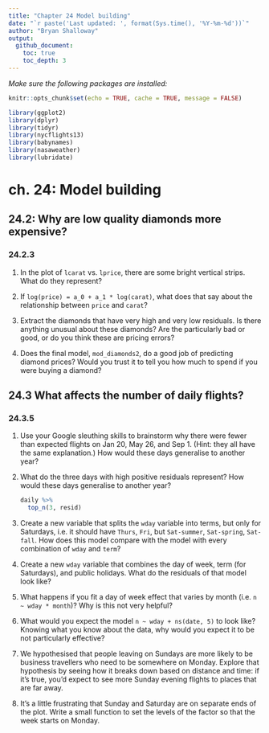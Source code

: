 ```yaml
---
title: "Chapter 24 Model building"
date: "`r paste('Last updated: ', format(Sys.time(), '%Y-%m-%d'))`"
author: "Bryan Shalloway"
output: 
  github_document:
    toc: true
    toc_depth: 3
---
```


*Make sure the following packages are installed:*  

```r
knitr::opts_chunk$set(echo = TRUE, cache = TRUE, message = FALSE)

library(ggplot2)
library(dplyr)
library(tidyr)
library(nycflights13)
library(babynames)
library(nasaweather)
library(lubridate)
```

# ch. 24: Model building

## 24.2: Why are low quality diamonds more expensive?

### 24.2.3

1.  In the plot of `lcarat` vs. `lprice`, there are some bright vertical
    strips. What do they represent?

1.  If `log(price) = a_0 + a_1 * log(carat)`, what does that say about 
    the relationship between `price` and `carat`?
    
1.  Extract the diamonds that have very high and very low residuals. 
    Is there anything unusual about these diamonds? Are the particularly bad
    or good, or do you think these are pricing errors?

1.  Does the final model, `mod_diamonds2`, do a good job of predicting
    diamond prices? Would you trust it to tell you how much to spend
    if you were buying a diamond?
    
## 24.3 What affects the number of daily flights?

### 24.3.5 

1.  Use your Google sleuthing skills to brainstorm why there were fewer than
    expected flights on Jan 20, May 26, and Sep 1. (Hint: they all have the
    same explanation.) How would these days generalise to another year?

1.  What do the three days with high positive residuals represent?
    How would these days generalise to another year?

    ```r
    daily %>% 
      top_n(3, resid)
    ```

1.  Create a new variable that splits the `wday` variable into terms, but only
    for Saturdays, i.e. it should have `Thurs`, `Fri`, but `Sat-summer`, 
    `Sat-spring`, `Sat-fall`. How does this model compare with the model with 
    every combination of `wday` and `term`?
    
1.  Create a new `wday` variable that combines the day of week, term 
    (for Saturdays), and public holidays. What do the residuals of 
    that model look like?

1.  What happens if you fit a day of week effect that varies by month 
    (i.e. `n ~ wday * month`)? Why is this not very helpful? 

1.  What would you expect the model `n ~ wday + ns(date, 5)` to look like?
    Knowing what you know about the data, why would you expect it to be
    not particularly effective?

1.  We hypothesised that people leaving on Sundays are more likely to be 
    business travellers who need to be somewhere on Monday. Explore that 
    hypothesis by seeing how it breaks down based on distance and time: if 
    it's true, you'd expect to see more Sunday evening flights to places that 
    are far away.

1.  It's a little frustrating that Sunday and Saturday are on separate ends
    of the plot. Write a small function to set the levels of the 
    factor so that the week starts on Monday.